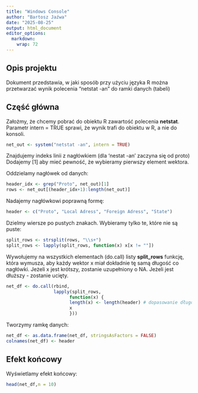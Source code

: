 ---
title: "Windows Console"
author: "Bartosz Jaźwa"
date: "2025-08-25"
output: html_document
editor_options: 
  markdown: 
    wrap: 72
---

## Opis projektu

Dokument przedstawia, w jaki sposób przy użyciu języka R można
przetwarzać wynik polecenia "netstat -an" do ramki danych (tabeli)

## Część główna

Założmy, że chcemy pobrać do obiektu R zawartość polecenia **netstat**.
Parametr intern = TRUE sprawi, że wynik trafi do obiektu w R, a nie do
konsoli.

```{r}
net_out <- system("netstat -an", intern = TRUE)
```

Znajdujemy indeks linii z nagłówkiem (dla 'nestat -an' zaczyna się od
proto) Dodajemy [1] aby mieć pewność, że wybieramy pierwszy element
wektora.

Oddzielamy nagłówek od danych:

```{r}
header_idx <- grep("Proto", net_out)[1]
rows <- net_out[(header_idx+1):length(net_out)]
```

Nadajemy nagłówkowi poprawną formę:

```{r}
header <- c("Proto", "Local Adress", "Foreign Adress", "State")
```

Dzielmy wiersze po pustych znakach. Wybieramy tylko te, które nie są
puste:

```{r}
split_rows <- strsplit(rows, "\\s+")
split_rows <- lapply(split_rows, function(x) x[x != ""])
```

Wywołujemy na wszystkich elementach (do.call) listy **split_rows**
funkcję, która wymusza, aby każdy wektor x miał dokładnie tę samą
długość co nagłówki. Jeżeli x jest krótszy, zostanie uzupełniony o NA.
Jeżeli jest dłuższy - zostanie ucięty.

```{r}
net_df <- do.call(rbind, 
                  lapply(split_rows, 
                        function(x) { 
                        length(x) <- length(header) # dopasowanie długości x 
                        x
                        }))

```

Tworzymy ramkę danych:

```{r}
net_df <- as.data.frame(net_df, stringsAsFactors = FALSE)
colnames(net_df) <- header
```

## Efekt końcowy

Wyświetlamy efekt końcowy:

```{r}
head(net_df,n = 10)
```
